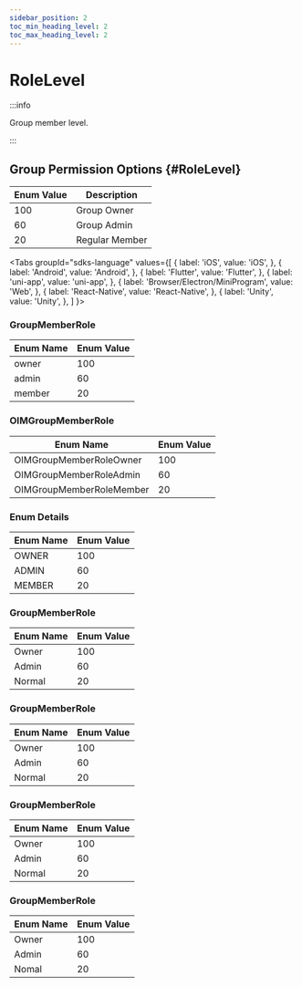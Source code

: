 ```yaml
---
sidebar_position: 2
toc_min_heading_level: 2
toc_max_heading_level: 2
---
```


# RoleLevel

:::info

Group member level.

:::

## Group Permission Options {#RoleLevel}

| Enum Value | Description    |
| ---------- | -------------- |
| 100        | Group Owner    |
| 60         | Group Admin    |
| 20         | Regular Member |

<Tabs
groupId="sdks-language"
values={[
{ label: 'iOS', value: 'iOS', },
{ label: 'Android', value: 'Android', },
{ label: 'Flutter', value: 'Flutter', },
{ label: 'uni-app', value: 'uni-app', },
{ label: 'Browser/Electron/MiniProgram', value: 'Web', },
{ label: 'React-Native', value: 'React-Native', },
{ label: 'Unity', value: 'Unity', },
]
}>

<TabItem value="Flutter">

### GroupMemberRole

| Enum Name | Enum Value |
| --------- | ---------- |
| owner     | 100        |
| admin     | 60         |
| member    | 20         |

</TabItem>

<TabItem value="iOS">

### OIMGroupMemberRole

| Enum Name                  | Enum Value |
| -------------------------- | ---------- |
| OIMGroupMemberRoleOwner    | 100        |
| OIMGroupMemberRoleAdmin    | 60         |
| OIMGroupMemberRoleMember   | 20         |

</TabItem>

<TabItem value="Android">

### Enum Details

| Enum Name | Enum Value |
| --------- | ---------- |
| OWNER     | 100        |
| ADMIN     | 60         |
| MEMBER    | 20         |

</TabItem>

<TabItem value="Web">

### GroupMemberRole

| Enum Name | Enum Value |
| --------- | ---------- |
| Owner     | 100        |
| Admin     | 60         |
| Normal    | 20         |

</TabItem>

<TabItem value="uni-app">

### GroupMemberRole

| Enum Name | Enum Value |
| --------- | ---------- |
| Owner     | 100        |
| Admin     | 60         |
| Normal    | 20         |

</TabItem>

<TabItem value="React-Native">

### GroupMemberRole

| Enum Name | Enum Value |
| --------- | ---------- |
| Owner     | 100        |
| Admin     | 60         |
| Normal    | 20         |

</TabItem>

<TabItem value="Unity">

### GroupMemberRole

| Enum Name | Enum Value |
| ---------- | ------ |
| Owner      | 100    |
| Admin      | 60     |
| Nomal      | 20     |

</TabItem>

</Tabs>